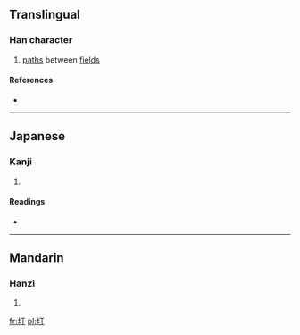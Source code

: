 ==Translingual==

===Han character===
{{Han char|rn=32|rad=土|as=02|sn=5|four=4112<sub>0</sub>|canj=土一弓 (GMN)}}
# {{defn|Han|sort=土02}} [[paths]] between [[fields]]

====References====
* {{Han ref|kx=0223.040|dkj=04872|dj=0455.040|hdz=10417.060|uh=5722|ud=22306|bh=C96E|bd=51566}}

----

==Japanese==

===Kanji===
{{ja-kanji|grade=|rs=土02}}

# {{defn|Japanese|sort=土02}}

====Readings====
* {{ja-readings|on=[[てい]] (tei), [[ちょう]] (chō), [[てん]] (ten)|kun=[[たいらか]] (tairaka)}}

----

==Mandarin==

===Hanzi===
{{cmn-hanzi|pin=[[tīng]] ([[ting1]])|wg=t'ing<sup>1</sup>}}

# {{defn|Mandarin|sort=土02}}

[[fr:圢]]
[[pl:圢]]
